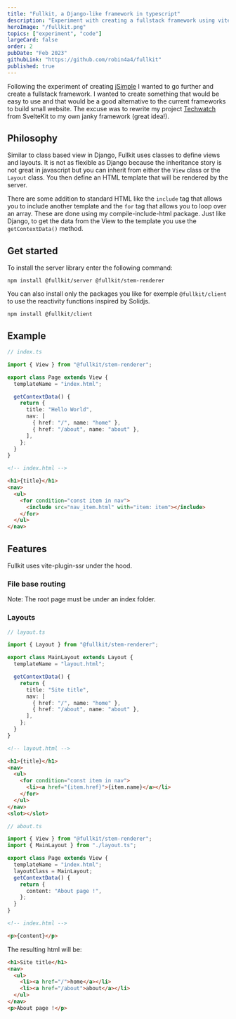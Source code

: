 ```yaml
---
title: "Fullkit, a Django-like framework in typescript"
description: "Experiment with creating a fullstack framework using vite-plugin-ssr."
heroImage: "/fullkit.png"
topics: ["experiment", "code"]
largeCard: false
order: 2
pubDate: "Feb 2023"
githubLink: "https://github.com/robin4a4/fullkit"
published: true
---
```


Following the experiment of creating [jSimple](/projects/jsimple) I wanted to go further and create a fullstack framework. I wanted to create something that would be easy to use and that would be a good alternative to the current frameworks to build small website. The excuse was to rewrite my project [Techwatch](/projects/techwatch) from SvelteKit to my own janky framework (great idea!).

## Philosophy

Similar to class based view in Django, Fullkit uses classes to define views and layouts. It is not as flexible as Django because the inheritance story is not great in javascript but you can inherit from either the `View` class or the `Layout` class. You then define an HTML template that will be rendered by the server.

There are some addition to standard HTML like the `include` tag that allows you to include another template and the `for` tag that allows you to loop over an array. These are done using my compile-include-html package. Just like Django, to get the data from the View to the template you use the `getContextData()` method.

## Get started

To install the server library enter the following command:

```
npm install @fullkit/server @fullkit/stem-renderer
```

You can also install only the packages you like for exemple `@fullkit/client` to use the reactivity functions inspired by Solidjs.

```
npm install @fullkit/client
```

## Example

```typescript
// index.ts

import { View } from "@fullkit/stem-renderer";

export class Page extends View {
  templateName = "index.html";

  getContextData() {
    return {
      title: "Hello World",
      nav: [
        { href: "/", name: "home" },
        { href: "/about", name: "about" },
      ],
    };
  }
}
```

```html
<!-- index.html -->

<h1>{title}</h1>
<nav>
  <ul>
    <for condition="const item in nav">
      <include src="nav_item.html" with="item: item"></include>
    </for>
  </ul>
</nav>
```

## Features

Fullkit uses vite-plugin-ssr under the hood.

### File base routing

Note: The root page must be under an index folder.

### Layouts

```typescript
// layout.ts

import { Layout } from "@fullkit/stem-renderer";

export class MainLayout extends Layout {
  templateName = "layout.html";

  getContextData() {
    return {
      title: "Site title",
      nav: [
        { href: "/", name: "home" },
        { href: "/about", name: "about" },
      ],
    };
  }
}
```

```html
<!-- layout.html -->

<h1>{title}</h1>
<nav>
  <ul>
    <for condition="const item in nav">
      <li><a href="{item.href}">{item.name}</a></li>
    </for>
  </ul>
</nav>
<slot></slot>
```

```typescript
// about.ts

import { View } from "@fullkit/stem-renderer";
import { MainLayout } from "./layout.ts";

export class Page extends View {
  templateName = "index.html";
  layoutClass = MainLayout;
  getContextData() {
    return {
      content: "About page !",
    };
  }
}
```

```html
<!-- index.html -->

<p>{content}</p>
```

The resulting html will be:

```html
<h1>Site title</h1>
<nav>
  <ul>
    <li><a href="/">home</a></li>
    <li><a href="/about">about</a></li>
  </ul>
</nav>
<p>About page !</p>
```
